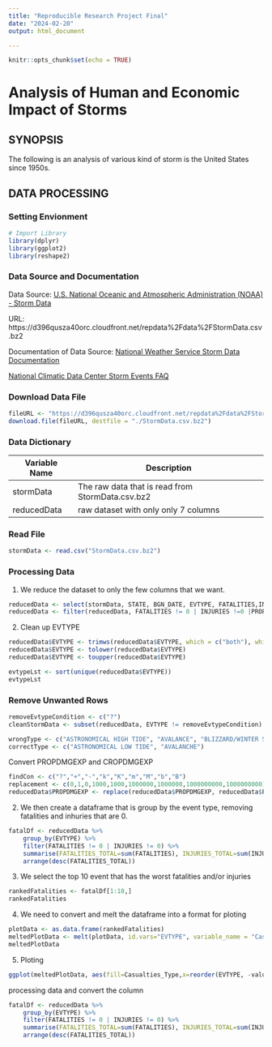 ```yaml
---
title: "Reproducible Research Project Final"
date: "2024-02-20"
output: html_document

---
```


```r
knitr::opts_chunk$set(echo = TRUE)
```

# Analysis of Human and Economic Impact of Storms

## SYNOPSIS
The following is an analysis of various kind of storm is the United States since 1950s. 


## DATA PROCESSING

### Setting Envionment
```r
# Import Library
library(dplyr)
library(ggplot2)
library(reshape2)
```

### Data Source and Documentation

Data Source: [U.S. National Oceanic and Atmospheric Administration (NOAA) - Storm Data](https://d396qusza40orc.cloudfront.net/repdata%2Fdata%2FStormData.csv.bz2)

URL: https://d396qusza40orc.cloudfront.net/repdata%2Fdata%2FStormData.csv.bz2

Documentation of Data Source: 
[National Weather Service Storm Data Documentation](https://d396qusza40orc.cloudfront.net/repdata%2Fpeer2_doc%2Fpd01016005curr.pdf)

[National Climatic Data Center Storm Events FAQ](https://d396qusza40orc.cloudfront.net/repdata%2Fpeer2_doc%2FNCDC%20Storm%20Events-FAQ%20Page.pdf)



### Download Data File
```r
fileURL <- "https://d396qusza40orc.cloudfront.net/repdata%2Fdata%2FStormData.csv.bz2"
download.file(fileURL, destfile = "./StormData.csv.bz2")
```

### Data Dictionary
|Variable Name | Description |
|---|---|
|stormData | The raw data that is read from StormData.csv.bz2|
|reducedData | raw dataset with only only 7 columns |


### Read File
```r
stormData <- read.csv("StormData.csv.bz2")
```

### Processing Data
1. We reduce the dataset to only the few columns that we want.
```r
reducedData <- select(stormData, STATE, BGN_DATE, EVTYPE, FATALITIES,INJURIES,PROPDMG,PROPDMGEXP,CROPDMG,CROPDMGEXP)
reducedData <- filter(reducedData, FATALITIES != 0 | INJURIES !=0 |PROPDMG !=0 | CROPDMG != 0)
```

2. Clean up EVTYPE
```r
reducedData$EVTYPE <- trimws(reducedData$EVTYPE, which = c("both"), whitespace = "[ \t\r\n]")
reducedData$EVTYPE <- tolower(reducedData$EVTYPE)
reducedData$EVTYPE <- toupper(reducedData$EVTYPE)
```


```r
evtypeLst <- sort(unique(reducedData$EVTYPE))
evtypeLst
```

### Remove Unwanted Rows

```r
removeEvtypeCondition <- c("?")
cleanStormData <- subset(reducedData, EVTYPE != removeEvtypeCondition)
```


```r
wrongType <- c("ASTRONOMICAL HIGH TIDE", "AVALANCE", "BLIZZARD/WINTER STORM")
correctType <- c("ASTRONOMICAL LOW TIDE", "AVALANCHE")
```



Convert PROPDMGEXP and CROPDMGEXP
```r
findCon <- c("?","+","-","k","K","m","M","b","B")
replacement <- c(0,1,0,1000,1000,1000000,1000000,1000000000,1000000000)
reducedData$PROPDMGEXP <- replace(reducedData$PROPDMGEXP, reducedData$PROPDMGEXP %in% findCon, replacement)
```

2. We then create a dataframe that is group by the event type, removing fatalities and inhuries that are 0.
```r
fatalDf <- reducedData %>%
    group_by(EVTYPE) %>%
    filter(FATALITIES != 0 | INJURIES != 0) %>%
    summarise(FATALITIES_TOTAL=sum(FATALITIES), INJURIES_TOTAL=sum(INJURIES)) %>%
    arrange(desc(FATALITIES_TOTAL))

```

3. We select the top 10 event that has the worst fatalities and/or injuries
```r
rankedFatalities <- fatalDf[1:10,]
rankedFatalities
```

4. We need to convert and melt the dataframe into a format for ploting
```r
plotData <- as.data.frame(rankedFatalities)
meltedPlotData <- melt(plotData, id.vars="EVTYPE", variable_name = "Casualties_Type")
meltedPlotData
```

5. Ploting 
```r
ggplot(meltedPlotData, aes(fill=Casualties_Type,x=reorder(EVTYPE, -value),y=value))+ geom_bar(position="stack",stat="identity") + ylab("Number of Casualties")+ xlab("Type Of Disaster")+ggtitle("Top 10 Casualties Group by Disaster Type")+ theme(axis.text.x = element_text(angle=45, hjust=1))
```

processing data and convert the column
```r
fatalDf <- reducedData %>%
    group_by(EVTYPE) %>%
    filter(FATALITIES != 0 | INJURIES != 0) %>%
    summarise(FATALITIES_TOTAL=sum(FATALITIES), INJURIES_TOTAL=sum(INJURIES)) %>%
    arrange(desc(FATALITIES_TOTAL))

```

